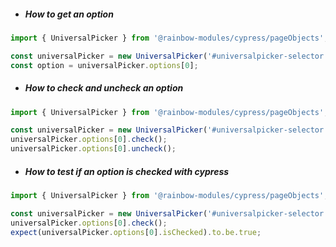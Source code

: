 -   ##### How to get an option

```js
import { UniversalPicker } from '@rainbow-modules/cypress/pageObjects';

const universalPicker = new UniversalPicker('#universalpicker-selector');
const option = universalPicker.options[0];
```

-   ##### How to check and uncheck an option

```js
import { UniversalPicker } from '@rainbow-modules/cypress/pageObjects';

const universalPicker = new UniversalPicker('#universalpicker-selector');
universalPicker.options[0].check();
universalPicker.options[0].uncheck();
```

-   ##### How to test if an option is checked with cypress

```js
import { UniversalPicker } from '@rainbow-modules/cypress/pageObjects';

const universalPicker = new UniversalPicker('#universalpicker-selector');
universalPicker.options[0].check();
expect(universalPicker.options[0].isChecked).to.be.true;
```
